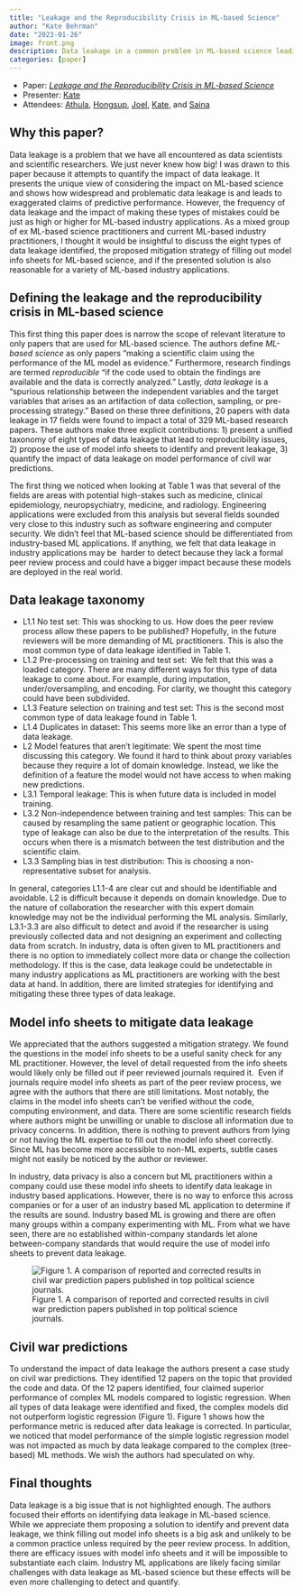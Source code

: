 ```yaml
---
title: "Leakage and the Reproducibility Crisis in ML-based Science"
author: "Kate Behrman"
date: "2023-01-26"
image: front.png
description: Data leakage in a common problem in ML-based science leading to reproducibility failures and overly optimistic conclusions. We discussed 8 types of data leakage and the use of model info sheets to identify and reduce all leakage types. 
categories: [paper]
---
```


:::{.callout-note}
- Paper: [*Leakage and the Reproducibility Crisis in ML-based Science*](https://arxiv.org/pdf/2207.07048.pdf)
- Presenter: [Kate](https://www.linkedin.com/in/kate-behrman/)
- Attendees: [Athula](https://www.linkedin.com/in/athula-pudhiyidath/), [Hongsup](https://www.linkedin.com/in/hongsupshin/), [Joel](https://www.linkedin.com/in/joelafriyie/), [Kate](https://www.linkedin.com/in/kate-behrman/), and [Saina](https://www.linkedin.com/in/saina199/)
:::

## Why this paper?
Data leakage is a problem that we have all encountered as data scientists and scientific researchers. We just never knew how big! I was drawn to this paper because it attempts to quantify the impact of data leakage. It presents the unique view of considering the impact on ML-based science and shows how widespread and problematic data leakage is and leads to exaggerated claims of predictive performance. However, the frequency of data leakage and the impact of making these types of mistakes could be just as high or higher for ML-based industry applications. As a mixed group of ex ML-based science practitioners and current ML-based industry practitioners, I thought it would be insightful to discuss the eight types of data leakage identified, the proposed mitigation strategy of filling out model info sheets for ML-based science, and if the presented solution is also reasonable for a variety of ML-based industry applications.

## Defining the leakage and the reproducibility crisis in ML-based science
This first thing this paper does is narrow the scope of relevant literature to only papers that are used for ML-based science. The authors define *ML-based science* as only papers "making a scientific claim using the performance of the ML model as evidence." Furthermore, research findings are termed *reproducible* "if the code used to obtain the findings are available and the data is correctly analyzed." Lastly, *data leakage* is a "spurious relationship between the independent variables and the target variables that arises as an artifaction of data collection, sampling, or pre-processing strategy." Based on these three definitions, 20 papers with data leakage in 17 fields were found to impact a total of 329 ML-based research papers. These authors make three explicit contributions: 1) present a unified taxonomy of eight types of data leakage that lead to reproducibility issues, 2) propose the use of model info sheets to identify and prevent leakage, 3) quantify the impact of data leakage on model performance of civil war predictions.  

The first thing we noticed when looking at Table 1 was that several of the fields are areas with potential high-stakes such as medicine, clinical epidemiology, neuropsychiatry, medicine, and radiology. Engineering applications were excluded from this analysis but several fields sounded very close to this industry such as software engineering and computer security. We didn't feel that ML-based science should be differentiated from industry-based ML applications. If anything, we felt that data leakage in industry applications may be  harder to detect because they lack a formal peer review process and could have a bigger impact because these models are deployed in the real world.

## Data leakage taxonomy
* L1.1 No test set: This was shocking to us. How does the peer review process allow these papers to be published? Hopefully, in the future reviewers will be more demanding of ML practitioners. This is also the most common type of data leakage identified in Table 1. 
* L1.2 Pre-processing on training and test set:  We felt that this was a loaded category. There are many different ways for this type of data leakage to come about. For example, during imputation, under/oversampling, and encoding. For clarity, we thought this category could have been subdivided.
* L1.3 Feature selection on training and test set: This is the second most common type of data leakage found in Table 1. 
* L1.4 Duplicates in dataset: This seems more like an error than a type of data leakage.
* L2 Model features that aren't legitimate: We spent the most time discussing this category. We found it hard to think about proxy variables because they require a lot of domain knowledge. Instead, we like the definition of a feature the model would not have access to when making new predictions. 
* L3.1 Temporal leakage: This is when future data is included in model training.
* L3.2 Non-independence between training and test samples: This can be caused by resampling the same patient or geographic location. This type of leakage can also be due to the interpretation of the results. This occurs when there is a mismatch between the test distribution and the scientific claim. 
* L3.3 Sampling bias in test distribution: This is choosing a non-representative subset for analysis.

In general, categories L1.1-4 are clear cut and should be identifiable and avoidable. L2 is difficult because it depends on domain knowledge. Due to the nature of collaboration the researcher with this expert domain knowledge may not be the individual performing the ML analysis. Similarly, L3.1-3.3 are also difficult to detect and avoid if the researcher is using previously collected data and not designing an experiment and collecting data from scratch. In industry, data is often given to ML practitioners and there is no option to immediately collect more data or change the collection methodology. If this is the case, data leakage could be undetectable in many industry applications as ML practitioners are working with the best data at hand. In addition, there are limited strategies for identifying and mitigating these three types of data leakage. 

## Model info sheets to mitigate data leakage
We appreciated that the authors suggested a mitigation strategy. We found the questions in the model info sheets to be a useful sanity check for any ML practitioner. However, the level of detail requested from the info sheets would likely only be filled out if peer reviewed journals required it.  Even if journals require model info sheets as part of the peer review process, we agree with the authors that there are still limitations. Most notably, the claims in the model info sheets can't be verified without the code, computing environment, and data. There are some scientific research fields where authors might be unwilling or unable to disclose all information due to privacy concerns. In addition, there is nothing to prevent authors from lying or not having the ML expertise to fill out the model info sheet correctly. Since ML has become more accessible to non-ML experts, subtle cases might not easily be noticed by the author or reviewer. 

In industry, data privacy is also a concern but ML practitioners within a company could use these model info sheets to identify data leakage in industry based applications. However, there is no way to enforce this across companies or for a user of an industry based ML application to determine if the results are sound. Industry based ML is growing and there are often many groups within a company experimenting with ML. From what we have seen, there are no established within-company standards let alone between-company standards that would require the use of model info sheets to prevent data leakage.

![Figure 1. A comparison of reported and corrected results in civil war prediction papers published in top political science journals.](Leakage and the Reproducibility Crisis in ML-based Science.png)

## Civil war predictions
To understand the impact of data leakage the authors present a case study on civil war predictions. They identified 12 papers on the topic that provided the code and data. Of the 12 papers identified, four claimed superior performance of complex ML models compared to logistic regression. When all types of data leakage were identified and fixed, the complex models did not outperform logistic regression (Figure 1). Figure 1 shows how the performance metric is reduced after data leakage is corrected. In particular, we noticed that model performance of the simple logistic regression model was not impacted as much by data leakage compared to the complex (tree-based) ML methods. We wish the authors had speculated on why. 

## Final thoughts
Data leakage is a big issue that is not highlighted enough. The authors focused their efforts on identifying data leakage in ML-based science. While we appreciate them proposing a solution to identify and prevent data leakage, we think filling out model info sheets is a big ask and unlikely to be a common practice unless required by the peer review process. In addition, there are efficacy issues with model info sheets and it will be impossible to substantiate each claim. Industry ML applications are likely facing similar challenges with data leakage as ML-based science but these effects will be even more challenging to detect and quantify.
